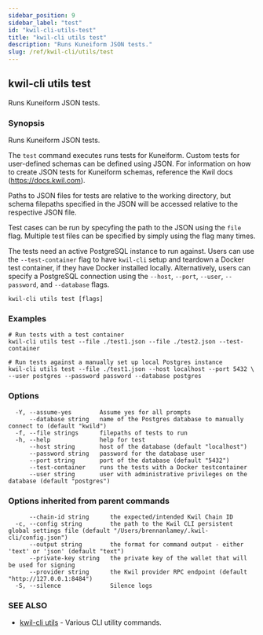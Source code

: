 ```yaml
---
sidebar_position: 9
sidebar_label: "test"
id: "kwil-cli-utils-test"
title: "kwil-cli utils test"
description: "Runs Kuneiform JSON tests."
slug: /ref/kwil-cli/utils/test
---
```


## kwil-cli utils test

Runs Kuneiform JSON tests.

### Synopsis

Runs Kuneiform JSON tests.
	
The `test` command executes runs tests for Kuneiform.
Custom tests for user-defined schemas can be defined using JSON.
For information on how to create JSON tests for Kuneiform schemas,
reference the Kwil docs (https://docs.kwil.com).

Paths to JSON files for tests are relative to the working directory, but
schema filepaths specified in the JSON will be accessed relative to the
respective JSON file.

Test cases can be run by specyfing the path to the JSON using the
`file` flag. Multiple test files can be specified by simply
using the flag many times.

The tests need an active PostgreSQL instance to run against. Users can
use the `--test-container` flag to have `kwil-cli` setup
and teardown a Docker test container, if they have Docker installed locally.
Alternatively, users can specify a PostgreSQL connection using the
 `--host`, `--port`, `--user`, `--password`, and `--database` flags.

```
kwil-cli utils test [flags]
```

### Examples

```
# Run tests with a test container
kwil-cli utils test --file ./test1.json --file ./test2.json --test-container

# Run tests against a manually set up local Postgres instance
kwil-cli utils test --file ./test1.json --host localhost --port 5432 \
--user postgres --password password --database postgres
```

### Options

```
  -Y, --assume-yes        Assume yes for all prompts
      --database string   name of the Postgres database to manually connect to (default "kwild")
  -f, --file strings      filepaths of tests to run
  -h, --help              help for test
      --host string       host of the database (default "localhost")
      --password string   password for the database user
      --port string       port of the database (default "5432")
      --test-container    runs the tests with a Docker testcontainer
      --user string       user with administrative privileges on the database (default "postgres")
```

### Options inherited from parent commands

```
      --chain-id string      the expected/intended Kwil Chain ID
  -c, --config string        the path to the Kwil CLI persistent global settings file (default "/Users/brennanlamey/.kwil-cli/config.json")
      --output string        the format for command output - either 'text' or 'json' (default "text")
      --private-key string   the private key of the wallet that will be used for signing
      --provider string      the Kwil provider RPC endpoint (default "http://127.0.0.1:8484")
  -S, --silence              Silence logs
```

### SEE ALSO

* [kwil-cli utils](/docs/ref/kwil-cli/utils)	 - Various CLI utility commands.

